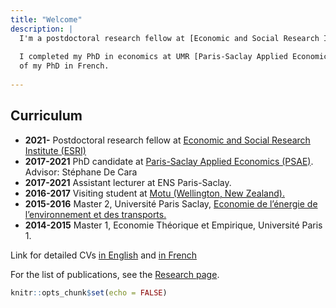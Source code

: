 ```yaml
---
title: "Welcome"
description: |
  I'm a postdoctoral research fellow at [Economic and Social Research Institute (ESRI)](https://www.esri.ie/) in Dublin, Ireland. I work on economics relevant to climate change. In particular, I am interested in modeling and estimating climate change impacts, planning and assessing adaptation options, designing mitigation policies, and their specific implications for agriculture.
      
  I completed my PhD in economics at UMR [Paris-Saclay Applied Economics (PSAE)](https://www6.versailles-grignon.inrae.fr/economie_publique) in September 2021, advised by Stéphane De Cara (INRAE). See [here](https://youtu.be/i2yW7j1fkUk?t=6) for a brief presentation
  of my PhD in French.
  
---
```


## Curriculum
* **2021-** Postdoctoral research fellow at [Economic and Social Research Institute (ESRI)](https://www.esri.ie/)
* **2017-2021** PhD candidate at [Paris-Saclay Applied Economics (PSAE)](https://www6.versailles-grignon.inrae.fr/economie_publique). Advisor: Stéphane De Cara
* **2017-2021** Assistant lecturer at ENS Paris-Saclay.
* **2016-2017** Visiting student at [Motu (Wellington, New Zealand).](https://www.motu.nz/)
* **2015-2016** Master 2, Université Paris Saclay, [Economie de l'énergie de l'environnement et des transports.](https://www.universite-paris-saclay.fr/en/education/master/environmental-energy-and-transport-economics/m2-economie-du-developpement-durable-et-de-lenvironnement)
* **2014-2015** Master 1, Economie Théorique et Empirique, Université Paris 1.

Link for detailed CVs [in English](https://www.dropbox.com/s/xb7yallo057aeoy/CV_2022.pdf?dl=0) and [in French](https://www.dropbox.com/s/20tl346lbuwibgu/CV_2022_fr.pdf?dl=0)

For the list of publications, see the [Research page](https://loichy.github.io/research.html).

```r
knitr::opts_chunk$set(echo = FALSE)
```

